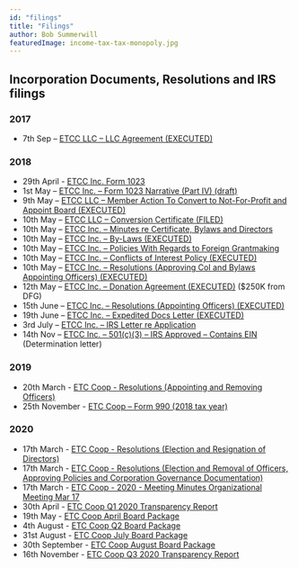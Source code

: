 ```yaml
---
id: "filings"
title: "Filings"
author: Bob Summerwill
featuredImage: income-tax-tax-monopoly.jpg
---
```



## Incorporation Documents, Resolutions and IRS filings

### 2017

* 7th Sep – [ETCC LLC – LLC Agreement (EXECUTED)](/ETCC-LLC-LLC-Agreement-EXECUTED.pdf)

### 2018

* 29th April - [ETCC Inc. Form 1023](/ETCC-Inc-Form-1023.pdf)
* 1st May – [ETCC Inc. – Form 1023 Narrative (Part IV) (draft)](/ETCC-Form-1023-Narrative-Part-IV-ETCC-draft-05-01-18.docx)
* 9th May – [ETCC LLC – Member Action To Convert to Not-For-Profit and Appoint Board (EXECUTED)](/ETCC-Member-Action-To-Convert-to-Not-For-Profit-EXECUTED.pdf)
* 10th May – [ETCC LLC – Conversion Certificate (FILED)](/ETCC-LLC-Conversion-Certificate-FILED.pdf)
* 10th May – [ETCC Inc. – Minutes re Certificate, Bylaws and Directors](/ETCC-Inc-Minutes-re-Certificate-Bylaws-and-Directors.pdf)
* 10th May – [ETCC Inc. – By-Laws (EXECUTED)](/ETCC-Inc.-By-Laws-EXECUTED-05-10-18.pdf)
* 10th May – [ETCC Inc. – Policies With Regards to Foreign Grantmaking](/ETCC-Inc-Policies-With-Regards-to-Foreign-Grantmaking.pdf)
* 10th May – [ETCC Inc. – Conflicts of Interest Policy (EXECUTED)](/ETCC-Inc-Conflicts-of-Interest-Policy-EXECUTED.pdf)
* 10th May – [ETCC Inc. – Resolutions (Approving CoI and Bylaws Appointing Officers) (EXECUTED)](/ETCC-Inc-Resolutions-Approving-CoI-and-Bylaws-Appointing-Officers-EXECUTED.pdf)
* 12th May – [ETCC Inc. – Donation Agreement (EXECUTED)](/ETCC-Inc-Donation-Agreement-EXECUTED.pdf) ($250K from DFG)
* 15th June – [ETCC Inc. – Resolutions (Appointing Officers) (EXECUTED)](/ETCC-Inc-Resolutions-Appointing-Officers-EXECUTED.pdf)
* 19th June – [ETCC Inc. – Expedited Docs Letter (EXECUTED)](/ETCC-Inc-Expedited-Docs-Letter-EXECUTED.pdf)
* 3rd July – [ETCC Inc. – IRS Letter re Application](/ETCC-Inc-IRS-Letter-re-Application.pdf)
* 14th Nov – [ETCC Inc. – 501(c)(3) – IRS Approved – Contains EIN](/ETC-Cooperative-501c3-IRS-Approved-Contains-EIN.pdf) (Determination letter)

### 2019

* 20th March - [ETC Coop - Resolutions (Appointing and Removing Officers)](/ETCC-Inc-Resolutions-Appointing-and-Removing-Officers-Executed.pdf)
* 25th November - [ETC Coop – Form 990 (2018 tax year)](../ETC-Coop-2018-Form-990.pdf)

### 2020

* 17th March - [ETC Coop - Resolutions (Election and Resignation of Directors)](/ETC-Coop-2020-Resolutions-Election-and-Removal-of-Directors.pdf)
* 17th March - [ETC Coop - Resolutions (Election and Removal of Officers, Approving Policies and Corporation Governance Documentation)](/ETC-Coop-2020-Resolutions-Election-and-Removal-of-Officers-Approving-Policies-and-Corporation-Governance-Documentation.pdf)
* 17th March - [ETC Coop - 2020 - Meeting Minutes Organizational Meeting Mar 17](/ETC-Coop-2020-Meeting_Minutes_Organizational_meeting_March_17_signed.pdf)
* 30th April - [ETC Coop Q1 2020 Transparency Report](/ETC-Coop-Q1-2020-Transparency-Report.pdf)
* 19th May - [ETC Coop April Board Package](/ETC-Coop-Board-Package-April-2020.pdf)
* 4th August - [ETC Coop Q2 Board Package](/ETC-Coop-Q2-2020-Board-Package.pdf)
* 31st August - [ETC Coop July Board Package](/ETC-Coop-July-2020-Board-Package.pdf)
* 30th September - [ETC Coop August Board Package](/ETC-Coop-August-2020-Board-Package.pdf)
* 16th November - [ETC Coop Q3 2020 Transparency Report](/ETC-Coop-Q3-2020-Transparency-Report.pdf)
